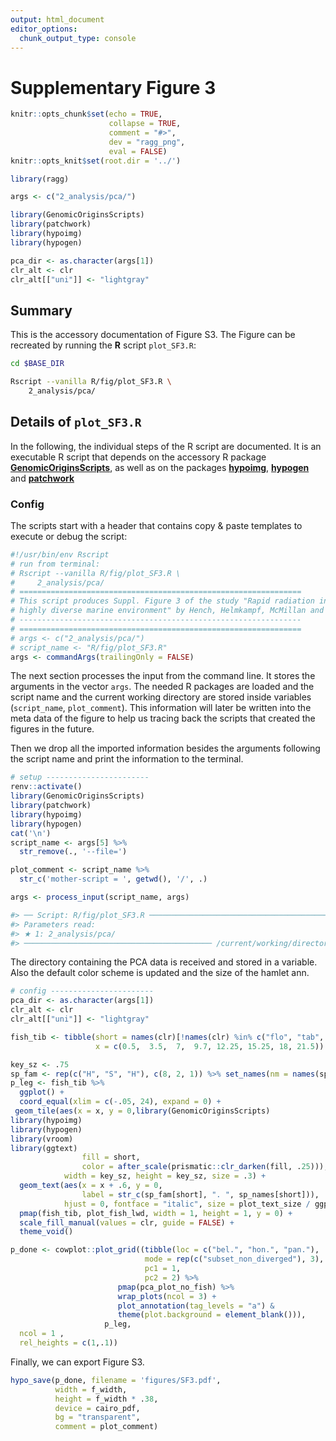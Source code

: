 ```yaml
---
output: html_document
editor_options:
  chunk_output_type: console
---
```

# Supplementary Figure 3

```r
knitr::opts_chunk$set(echo = TRUE,
                      collapse = TRUE,
                      comment = "#>",
                      dev = "ragg_png",
                      eval = FALSE)
knitr::opts_knit$set(root.dir = '../')

library(ragg)
```


```r
args <- c("2_analysis/pca/")

library(GenomicOriginsScripts)
library(patchwork)
library(hypoimg)
library(hypogen)

pca_dir <- as.character(args[1])
clr_alt <- clr
clr_alt[["uni"]] <- "lightgray"
```

## Summary

This is the accessory documentation of Figure S3.
The Figure can be recreated by running the **R** script `plot_SF3.R`:

```sh
cd $BASE_DIR

Rscript --vanilla R/fig/plot_SF3.R \
    2_analysis/pca/
```

## Details of `plot_SF3.R`

In the following, the individual steps of the R script are documented.
It is an executable R script that depends on the accessory R package [**GenomicOriginsScripts**](https://k-hench.github.io/GenomicOriginsScripts), as well as on the packages [**hypoimg**](https://k-hench.github.io/hypoimg), [**hypogen**](https://k-hench.github.io/hypogen) and [**patchwork**](https://patchwork.data-imaginist.com/)

### Config

The scripts start with a header that contains copy & paste templates to execute or debug the script:

```r
#!/usr/bin/env Rscript
# run from terminal:
# Rscript --vanilla R/fig/plot_SF3.R \
#     2_analysis/pca/
# ===============================================================
# This script produces Suppl. Figure 3 of the study "Rapid radiation in a
# highly diverse marine environment" by Hench, Helmkampf, McMillan and Puebla
# ---------------------------------------------------------------
# ===============================================================
# args <- c("2_analysis/pca/")
# script_name <- "R/fig/plot_SF3.R"
args <- commandArgs(trailingOnly = FALSE)
```

The next section processes the input from the command line.
It stores the arguments in the vector `args`.
The needed R packages are loaded and the script name and the current working directory are stored inside variables (`script_name`, `plot_comment`).
This information will later be written into the meta data of the figure to help us tracing back the scripts that created the figures in the future.

Then we drop all the imported information besides the arguments following the script name and print the information to the terminal.

```r
# setup -----------------------
renv::activate()
library(GenomicOriginsScripts)
library(patchwork)
library(hypoimg)
library(hypogen)
cat('\n')
script_name <- args[5] %>%
  str_remove(., '--file=')

plot_comment <- script_name %>%
  str_c('mother-script = ', getwd(), '/', .)

args <- process_input(script_name, args)
```

```r
#> ── Script: R/fig/plot_SF3.R ────────────────────────────────────────────
#> Parameters read:
#> ★ 1: 2_analysis/pca/
#> ────────────────────────────────────────── /current/working/directory ──
```

The directory containing the PCA data is received and stored in a variable.
Also the default color scheme is updated and the size of the hamlet ann.

```r
# config -----------------------
pca_dir <- as.character(args[1])
clr_alt <- clr
clr_alt[["uni"]] <- "lightgray"
```


```r
fish_tib <- tibble(short = names(clr)[!names(clr) %in% c("flo", "tab", "tor")],
                   x = c(0.5,  3.5,  7,  9.7, 12.25, 15.25, 18, 21.5))

key_sz <- .75
sp_fam <- rep(c("H", "S", "H"), c(8, 2, 1)) %>% set_names(nm = names(sp_names))
p_leg <- fish_tib %>%
  ggplot() +
  coord_equal(xlim = c(-.05, 24), expand = 0) +
 geom_tile(aes(x = x, y = 0,library(GenomicOriginsScripts)
library(hypoimg)
library(hypogen)
library(vroom)
library(ggtext)
                fill = short,
                color = after_scale(prismatic::clr_darken(fill, .25))),
            width = key_sz, height = key_sz, size = .3) +
  geom_text(aes(x = x + .6, y = 0,
                label = str_c(sp_fam[short], ". ", sp_names[short])),
            hjust = 0, fontface = "italic", size = plot_text_size / ggplot2:::.pt) +
  pmap(fish_tib, plot_fish_lwd, width = 1, height = 1, y = 0) +
  scale_fill_manual(values = clr, guide = FALSE) +
  theme_void()

p_done <- cowplot::plot_grid((tibble(loc = c("bel.", "hon.", "pan."),
                              mode = rep(c("subset_non_diverged"), 3),
                              pc1 = 1,
                              pc2 = 2) %>%
                        pmap(pca_plot_no_fish) %>%
                        wrap_plots(ncol = 3) +
                        plot_annotation(tag_levels = "a") &
                        theme(plot.background = element_blank())),
                     p_leg,
  ncol = 1 ,
  rel_heights = c(1,.1))
```

Finally, we can export Figure S3.

```r
hypo_save(p_done, filename = 'figures/SF3.pdf',
          width = f_width,
          height = f_width * .38,
          device = cairo_pdf,
          bg = "transparent",
          comment = plot_comment)
```
